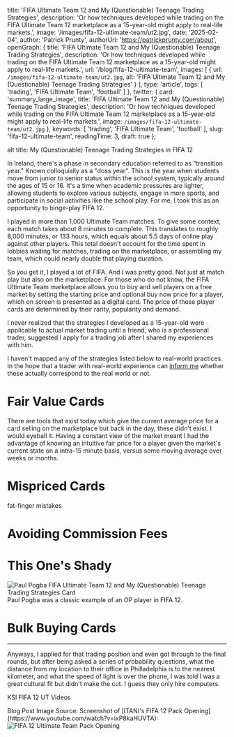 
  title: 'FIFA Ultimate Team 12 and My (Questionable) Teenage Trading Strategies',
  description: 'Or how techniques developed while trading on the FIFA Ultimate Team 12 marketplace as a 15-year-old might apply to real-life markets.',
  image: '/images/fifa-12-ultimate-team/ut2.jpg',
  date: '2025-02-04',
  author: 'Patrick Prunty',
  authorUrl: 'https://patrickprunty.com/about',
  openGraph: {
    title: 'FIFA Ultimate Team 12 and My (Questionable) Teenage Trading Strategies',
    description: 'Or how techniques developed while trading on the FIFA Ultimate Team 12 marketplace as a 15-year-old might apply to real-life markets.',
    url: '/blog/fifa-12-ultimate-team',
    images: [
      {
        url: `/images/fifa-12-ultimate-team/ut2.jpg`,
        alt: 'FIFA Ultimate Team 12 and My (Questionable) Teenage Trading Strategies'
      }
    ],
    type: 'article',
    tags: [
      'trading',
      'FIFA Ultimate Team',
      'football'
    ]
  },
  twitter: {
    card: 'summary_large_image',
    title: 'FIFA Ultimate Team 12 and My (Questionable) Teenage Trading Strategies',
    description: 'Or how techniques developed while trading on the FIFA Ultimate Team 12 marketplace as a 15-year-old might apply to real-life markets.',
    image: `/images/fifa-12-ultimate-team/ut2.jpg`
  },
  keywords: [
    'trading',
    'FIFA Ultimate Team',
    'football'
  ],
  slug: 'fifa-12-ultimate-team',
  readingTime: 3,
  draft: true
};

alt title: My (Questionable) Teenage Trading Strategies in FIFA 12

In Ireland, there's a phase in secondary education referred to as "transition year." Known colloquially as a "doss year".
This is the year when students move from junior to senior status within the school system, typically around the ages of 15 or 16. 
It's a time when academic pressures are lighter, allowing students to explore various subjects, engage in more sports, and 
participate in social activities like the school play. For me, I took this as an opportunity to binge-play 
FIFA 12. 

I played in more than 1,000 Ultimate Team matches. To give some context, each match takes about 8 minutes to complete. This translates to roughly 8,000 minutes, or 133 hours, which equals about 5.5 days of online play against other players. 
This total doesn't account for the time spent in lobbies waiting for matches, trading on the marketplace, or assembling my team, which could nearly double that playing duration.

So you get it, I played a lot of FIFA. And I was pretty good. Not just at match play but also on the marketplace. For those who do not know, 
the FIFA Ultimate Team marketplace allows you to buy and sell players on a free market by setting the starting price and optional buy now price for a 
player, which on screen is presented as a digital card. The price of these player cards are determined by their rarity, popularity and demand.

I never realized that the strategies I developed as a 15-year-old were applicable to actual market trading until a friend, who is a professional trader, suggested
I apply for a trading job after I shared my experiences with him.

I haven't mapped any of the strategies listed below to real-world practices. In the hope that a trader with real-world experience can [inform me](mailto:patrick.prunty@business.com) whether these actually
correspond to the real world or not.

# Fair Value Cards

There are tools that exist today which give the current average price for a card selling on the marketplace but back in the day, these didn't exist. I would eyeball it. Having 
a constant view of the market meant I had the advantage of knowing an intuitive fair price for a player given the market's current state on a intra-15 minute basis, versus some moving 
average over weeks or months. 

# Mispriced Cards

fat-finger mistakes

# Avoiding Commission Fees 

# This One's Shady 

<div className="justify-center flex">
<Image
src="/images/fifa-12-ultimate-team/pogba.png"
alt="Paul Pogba FIFA Ultimate Team 12 and My (Questionable) Teenage Trading Strategies Card"
className="bg-gray-100 block"
width={200}
height={200}
priority
/>
</div>
<Caption>Paul Pogba was a classic example of an OP player in FIFA 12.</Caption>

# Bulk Buying Cards

***

Anyways, I applied for that trading position and even got through to the final rounds, but after being asked a series
of probability questions, what the distance from my location to their office in Philladelphia is to the nearest kilometer,
and what the speed of light is over the phone, I was told I was a great cultural fit but didn't make the cut. I guess they 
only hire computers.

KSI FIFA 12 UT Videos

<FootNotes>
  <FootNote>Blog Post Image Source: Screenshot of [ITANI's FIFA 12 Pack Opening](https://www.youtube.com/watch?v=ixP8kaHUVTA):</FootNote>
  <Image className="py-2" src="/images/fifa-12-ultimate-team/ut2.jpg" alt="FIFA 12 Ultimate Team Pack Opening" width={200} height={200}/>
</FootNotes>